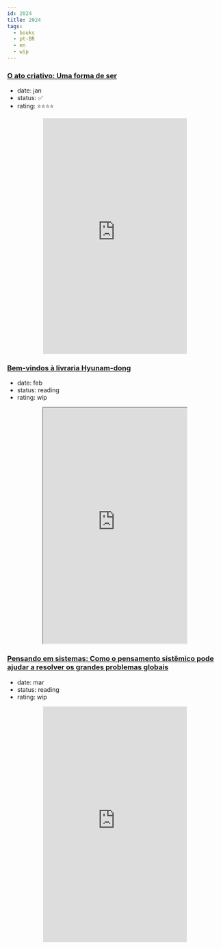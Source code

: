 ```yaml
---
id: 2024
title: 2024
tags:
  - books
  - pt-BR
  - en
  - wip
---
```



### [O ato criativo: Uma forma de ser](https://www.amazon.com.br/ato-criativo-Uma-forma-ser/dp/6555646748)

- date: jan
- status: ✅
- rating: ⭐⭐⭐⭐

<p align="center">
<IFrame sandbox="allow-scripts allow-same-origin allow-popups" width="336" height="550" frameborder="0" allowfullscreen src="https://ler.amazon.com.br/kp/card?asin=B0C8BF2GL6&preview=inline&linkCode=kpe&ref_=cm_sw_r_kb_dp_Q22CKX9QQ1TD6YVAYD6V" ></IFrame>
</p>

### [Bem-vindos à livraria Hyunam-dong](https://www.amazon.com.br/ato-criativo-Uma-forma-ser/dp/6555646748)

- date: feb
- status: reading
- rating: wip

<p align="center">
<IFrame sandbox="allow-scripts allow-same-origin allow-popups" width="336" height="550" frameborder="10" allowfullscreen src="https://ler.amazon.com.br/kp/card?asin=B0CCSJFPM1&preview=inline&linkCode=kpe&ref_=cm_sw_r_kb_dp_CCKV1HJG9CWXYZFV4AB7" ></IFrame>
</p>

### [Pensando em sistemas: Como o pensamento sistêmico pode ajudar a resolver os grandes problemas globais](https://www.amazon.com.br/Pensando-sistemas-pensamento-sist%C3%AAmico-problemas/dp/6555644524/ref=sr_1_1?crid=3TVZ0LADFD30M&dib=eyJ2IjoiMSJ9.xganMbUaZat8iPGTsA2ur2qvfwU09U9g0Qo2dlXaiXePHATv5IU3WKYexvTw_HWyIoN8hJE0oIbfKV2QYSOTVk14-ZnQ9jjSSao6wS-6d6dkaomkZRxXZgZyq_TcpnWUE7EUOPv5D_GK4z0Sphn52xKqWcN7AEVPX7AH617jpqTNLjx2mt0648YlWyxoWFuK84PNaEIMORbta7JNHPPHcTyYPEnLnrckX7sytTJ--to.cUFbeslcCzxgCCM-woNwsHnWXrTrzrSoK7NOxdv66Gs&dib_tag=se&keywords=pensando+em+sistemas&qid=1708956170&s=books&sprefix=pensando+em+sis%2Cstripbooks%2C221&sr=1-1)

- date: mar
- status: reading
- rating: wip

<p align="center">
<IFrame sandbox="allow-scripts allow-same-origin allow-popups" width="336" height="550" frameborder="0" allowfullscreen src="https://ler.amazon.com.br/kp/card?asin=B0B9Q54T6F&preview=inline&linkCode=kpe&ref_=cm_sw_r_kb_dp_0G70KWFQB1TNYDJYY9CM" ></IFrame>
</p>